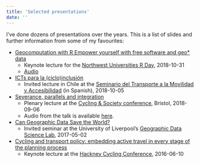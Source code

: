 ```yaml
---
title: 'Selected presentations'
date: ''
---
```


I've done dozens of presentations over the years.
This is a list of slides and further information from some of my favourites:

- [Geocomputation with R Empower yourself with free software and geo* data](https://www.robinlovelace.net/presentations/nurd.html#1)
    - Keynote lecture for the [ Northwest Universities R Day](https://twitter.com/hashtag/NWURday?src=hash), 2018-10-31
    - [Audio](https://www.robinlovelace.net/presentations/nurd.ogg)

- [ICTs para la (ciclo)inclusión](pedalea.html#1)
    - Invited lecture in Chile at the [Seminario del Transporte a la Movilidad y Accesibilidad](https://m.facebook.com/LabCambiarnos/?refid=17) (in Spanish), 2018-10-05

- [Severance, parallels and integration](cs-infra.html#1)
    - Plenary lecture at the [Cycling & Society conference](http://www.cyclingandsociety.org/2018programme/), Bristol, 2018-09-06
    - Audio from the talk is available [here](https://www.robinlovelace.net/presentations/cs-infra.ogg).

- [Can Geographic Data Save the World?](can-gds-save-world.html#1)
    - Invited seminar at the University of Liverpool's [Geographic Data Science Lab](https://www.liverpool.ac.uk/geographic-data-science/), 2017-05-02 

- [Cycling and transport policy: embedding active travel in every stage of the planning process](http://rpubs.com/RobinLovelace/188175)
    - Keynote lecture at the [Hackney Cycling Conference](https://hackney.gov.uk/cycling-conference), 2016-06-10 
